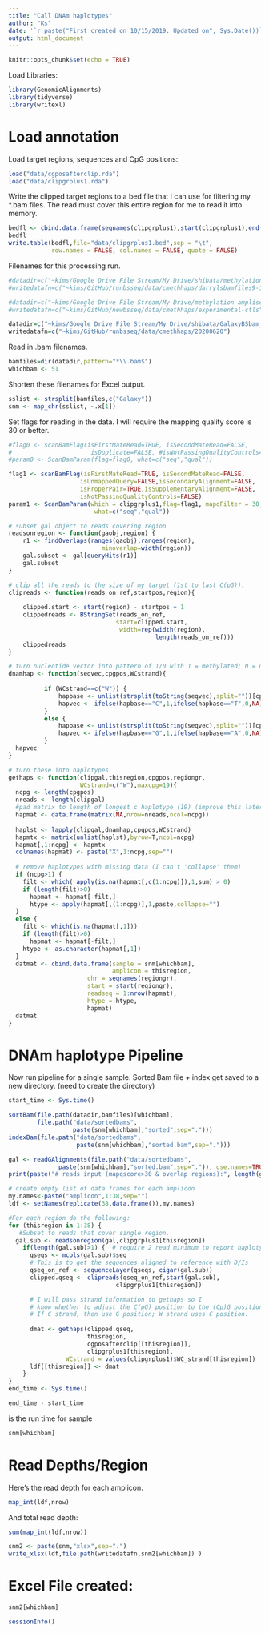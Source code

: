 ```yaml
---
title: "Call DNAm haplotypes"
author: "Ks"
date: '`r paste("First created on 10/15/2019. Updated on", Sys.Date())`'
output: html_document
---
```


```r
knitr::opts_chunk$set(echo = TRUE)
```

Load Libraries:
```r
library(GenomicAlignments)
library(tidyverse)
library(writexl)
```

# Load annotation

Load target regions, sequences and CpG positions:
```r
load("data/cgposafterclip.rda")
load("data/clipgrplus1.rda")
```

Write the clipped target regions to a bed file that I can use for filtering my *.bam files.  The read must cover this entire region for me to read it into memory.
```r
bedfl <- cbind.data.frame(seqnames(clipgrplus1),start(clipgrplus1),end(clipgrplus1))
bedfl
write.table(bedfl,file="data/clipgrplus1.bed",sep = "\t",
            row.names = FALSE, col.names = FALSE, quote = FALSE)
```


Filenames for this processing run.
```r
#datadir=c("~kims/Google Drive File Stream/My Drive/shibata/methylation bam files 9-19")
#writedatafn=c("~kims/GitHub/runbsseq/data/cmethhaps/darrylsbamfiles9-19")

#datadir=c("~kims/Google Drive File Stream/My Drive/methylation ampliseq bam files 12-19")
#writedatafn=c("~kims/GitHub/newbsseq/data/cmethhaps/experimental-ctls")

datadir=c("~kims/Google Drive File Stream/My Drive/shibata/GalaxyBSbam_6284_6_20")
writedatafn=c("~kims/GitHub/runbsseq/data/cmethhaps/20200620")
```


Read in .bam filenames.
```r
bamfiles=dir(datadir,pattern="*\\.bam$")
whichbam <- 51
```

Shorten these filenames for Excel output.
```r
sslist <- strsplit(bamfiles,c("Galaxy"))
snm <- map_chr(sslist, ~.x[1])  
```

Set flags for reading in the data. I will require the mapping quality score is 30 or better.
```r
#flag0 <- scanBamFlag(isFirstMateRead=TRUE, isSecondMateRead=FALSE,
#                      isDuplicate=FALSE, #isNotPassingQualityControls=FALSE)
#param0 <- ScanBamParam(flag=flag0, what=c("seq","qual"))

flag1 <- scanBamFlag(isFirstMateRead=TRUE, isSecondMateRead=FALSE,
                    isUnmappedQuery=FALSE,isSecondaryAlignment=FALSE,
                    isProperPair=TRUE,isSupplementaryAlignment=FALSE,
                    isNotPassingQualityControls=FALSE)
param1 <- ScanBamParam(which = clipgrplus1,flag=flag1, mapqFilter = 30,
                        what=c("seq","qual"))
```

```r
# subset gal object to reads covering region
readsonregion <- function(gaobj,region) {
    r1 <- findOverlaps(ranges(gaobj),ranges(region),
                          minoverlap=width(region))
    gal.subset <- gal[queryHits(r1)]
    gal.subset
}    

# clip all the reads to the size of my target (1st to last C(pG)).
clipreads <- function(reads_on_ref,startpos,region){
  
    clipped.start <- start(region) - startpos + 1
    clippedreads <- BStringSet(reads_on_ref, 
                              start=clipped.start, 
                               width=rep(width(region),
                                         length(reads_on_ref)))
    clippedreads
}

# turn nucleotide vector into pattern of 1/0 with 1 = methylated; 0 = unmethylated
dnamhap <- function(seqvec,cpgpos,WCstrand){
          
          if (WCstrand==c("W")) {
              hapbase <- unlist(strsplit(toString(seqvec),split=""))[cpgpos]
              hapvec <- ifelse(hapbase=="C",1,ifelse(hapbase=="T",0,NA))
          }
          else {
              hapbase <- unlist(strsplit(toString(seqvec),split=""))[cpgpos+1]
              hapvec <- ifelse(hapbase=="G",1,ifelse(hapbase=="A",0,NA))
          }
  hapvec
}

# turn these into haplotypes
gethaps <- function(clipgal,thisregion,cpgpos,regiongr,
                    WCstrand=c("W"),maxcpg=19){
  ncpg <- length(cpgpos)
  nreads <- length(clipgal)
  #pad matrix to length of longest c haplotype (19) (improve this later)
  hapmat <- data.frame(matrix(NA,nrow=nreads,ncol=ncpg))
  
  haplst <- lapply(clipgal,dnamhap,cpgpos,WCstrand)
  hapmtx <- matrix(unlist(haplst),byrow=T,ncol=ncpg)
  hapmat[,1:ncpg] <- hapmtx
  colnames(hapmat) <- paste("X",1:ncpg,sep="")
   
  # remove haplotypes with missing data (I can't 'collapse' them)
  if (ncpg>1) {
    filt <- which( apply(is.na(hapmat[,c(1:ncpg)]),1,sum) > 0)
    if (length(filt)>0)
      hapmat <- hapmat[-filt,]
      htype <- apply(hapmat[,(1:ncpg)],1,paste,collapse="")
  }
  else {
    filt <- which(is.na(hapmat[,1]))
    if (length(filt)>0)
      hapmat <- hapmat[-filt,]
    htype <- as.character(hapmat[,1])
  }
  datmat <- cbind.data.frame(sample = snm[whichbam],
                             amplicon = thisregion,
                      chr = seqnames(regiongr),
                      start = start(regiongr),
                      readseq = 1:nrow(hapmat),
                      htype = htype,
                      hapmat)
  datmat
}
```

# DNAm haplotype Pipeline

Now run pipeline for a single sample.  Sorted Bam file + index get saved to a new directory. (need to create the directory)
```r
start_time <- Sys.time()

sortBam(file.path(datadir,bamfiles)[whichbam],
        file.path("data/sortedbams",
                  paste(snm[whichbam],"sorted",sep=".")))
indexBam(file.path("data/sortedbams",
                   paste(snm[whichbam],"sorted.bam",sep=".")))
```
 
```r
gal <- readGAlignments(file.path("data/sortedbams",
              paste(snm[whichbam],"sorted.bam",sep=".")), use.names=TRUE, param=param1)
print(paste("# reads input (mapqscore>30 & overlap regions):", length(gal)))
```

```r
# create empty list of data frames for each amplicon 
my.names<-paste("amplicon",1:38,sep="")
ldf <- setNames(replicate(38,data.frame()),my.names)

#For each region do the following: 
for (thisregion in 1:38) {
   #Subset to reads that cover single region.
  gal.sub <- readsonregion(gal,clipgrplus1[thisregion])
    if(length(gal.sub)>1) {  # require 2 read minimum to report haplotypes
      qseqs <- mcols(gal.sub)$seq
      # This is to get the sequences aligned to reference with D/Is
      qseq_on_ref <- sequenceLayer(qseqs, cigar(gal.sub))
      clipped.qseq <- clipreads(qseq_on_ref,start(gal.sub),
                              clipgrplus1[thisregion])

      # I will pass strand information to gethaps so I 
      # know whether to adjust the C(pG) position to the (Cp)G position. 
      # If C strand, then use G position; W strand uses C position.
      
      dmat <- gethaps(clipped.qseq,
                      thisregion,
                      cgposafterclip[[thisregion]],
                      clipgrplus1[thisregion],
                WCstrand = values(clipgrplus1)$WC_strand[thisregion])
      ldf[[thisregion]] <- dmat    
    }
}
end_time <- Sys.time()

end_time - start_time
```
 
 is the run time for sample 
```r
snm[whichbam]
```

# Read Depths/Region

Here's the read depth for each amplicon.
```r
map_int(ldf,nrow)
```

And total read depth:
```r
sum(map_int(ldf,nrow))
```

```r
snm2 <- paste(snm,"xlsx",sep=".")
write_xlsx(ldf,file.path(writedatafn,snm2[whichbam]) )
```

# Excel File created:
```r
snm2[whichbam]
```

```r
sessionInfo()
```